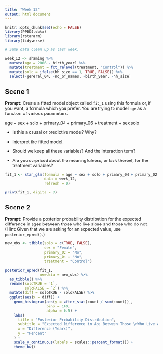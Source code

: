 ```yaml
---
title: "Week 12"
output: html_document
---
```


```r
knitr::opts_chunk$set(echo = FALSE)
library(PPBDS.data)
library(rstanarm)
library(tidyverse)

# Same data clean up as last week.

week_12 <- shaming %>% 
  mutate(age = 2006 - birth_year) %>% 
  mutate(treatment = fct_relevel(treatment, "Control")) %>% 
  mutate(solo = ifelse(hh_size == 1, TRUE, FALSE)) %>% 
  select(-general_04, -no_of_names, -birth_year, -hh_size) 
```


## Scene 1

**Prompt:** Create a fitted model object called `fit_1` using this formula or, if you want, a formula which you prefer. You are trying to model `age` as a function of various parameters.

age ~ sex + solo + primary_04 + primary_06 + treatment + sex:solo
                    
* Is this a causal or predictive model? Why?

* Interpret the fitted model. 

* Should we keep all these variables? And the interaction term?

* Are you surprised about the meaningfulness, or lack thereof, for the treatment variables?

```r
fit_1 <- stan_glm(formula = age ~ sex + solo + primary_04 + primary_02 + treatment + sex:solo,
                  data = week_12,
                  refresh = 0)
```

```r
print(fit_1, digits = 3)
```



## Scene 2

**Prompt:** Provide a posterior probability distribution for the expected difference in ages between those who live alone and those who do not. (Hint: Given that we are asking for an expected value, use `posterior_epred()`.)


```r
new_obs <- tibble(solo = c(TRUE, FALSE),
                  sex = "Female",
                  primary_02 = "No",
                  primary_04 = "No",
                  treatment = "Control")

posterior_epred(fit_1,
                newdata = new_obs) %>%
  as_tibble() %>%
  rename(soloTRUE = `1`,
         soloFALSE = `2`) %>%
  mutate(diff = soloTRUE - soloFALSE) %>%
  ggplot(aes(x = diff)) +
    geom_histogram(aes(y = after_stat(count / sum(count))),
                   bins = 100,
                   alpha = 0.5) +
    labs(
      title = "Posterior Probability Distribution",
      subtitle = "Expected Difference in Age Between Those \nWho Live Alone and Those Who Don't",
      x = "Difference (Years)",
      y = "Percent"
    ) +
    scale_y_continuous(labels = scales::percent_format()) +
    theme_bw()
```





